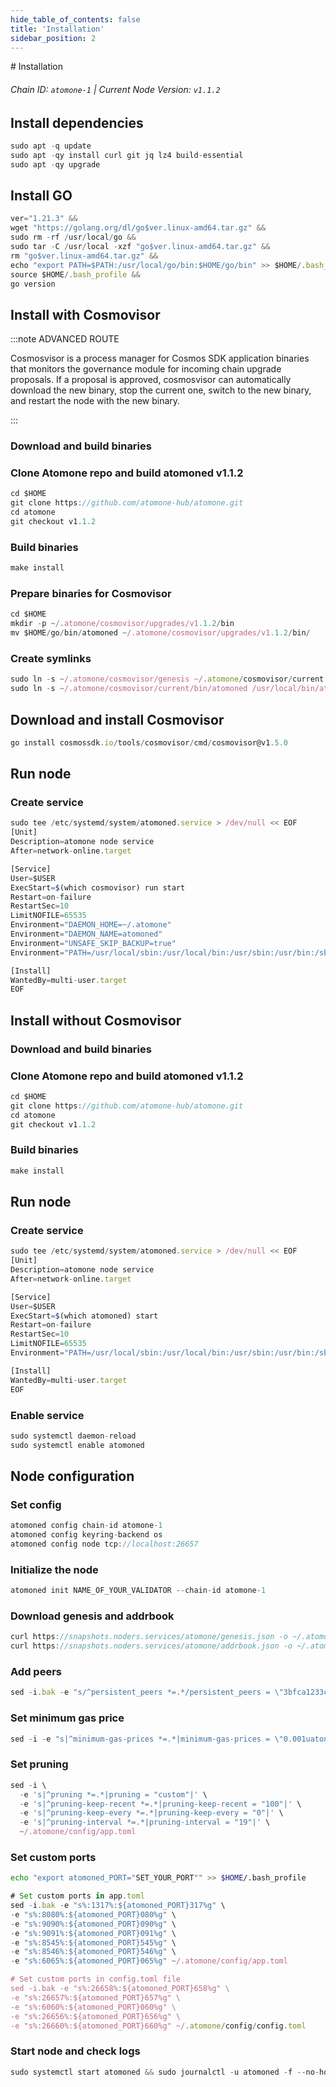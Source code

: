 ```yaml
---
hide_table_of_contents: false
title: 'Installation'
sidebar_position: 2
---
```


<div class="h1-with-icon icon-atomone">
  # Installation
</div>

###### Chain ID: `atomone-1` | Current Node Version: `v1.1.2`

## Install dependencies

```js
sudo apt -q update
sudo apt -qy install curl git jq lz4 build-essential
sudo apt -qy upgrade
```

## Install GO

```js
ver="1.21.3" &&
wget "https://golang.org/dl/go$ver.linux-amd64.tar.gz" &&
sudo rm -rf /usr/local/go &&
sudo tar -C /usr/local -xzf "go$ver.linux-amd64.tar.gz" &&
rm "go$ver.linux-amd64.tar.gz" &&
echo "export PATH=$PATH:/usr/local/go/bin:$HOME/go/bin" >> $HOME/.bash_profile &&
source $HOME/.bash_profile &&
go version
```

## Install with Cosmovisor

:::note ADVANCED ROUTE

Cosmosvisor is a process manager for Cosmos SDK application binaries that monitors the governance module for incoming chain upgrade proposals. If a proposal is approved, cosmosvisor can automatically download the new binary, stop the current one, switch to the new binary, and restart the node with the new binary.

:::

### Download and build binaries

### Clone Atomone repo and build atomoned v1.1.2

```js
cd $HOME
git clone https://github.com/atomone-hub/atomone.git
cd atomone
git checkout v1.1.2
```

### Build binaries

```js
make install
```

### Prepare binaries for Cosmovisor

```js
cd $HOME
mkdir -p ~/.atomone/cosmovisor/upgrades/v1.1.2/bin
mv $HOME/go/bin/atomoned ~/.atomone/cosmovisor/upgrades/v1.1.2/bin/
```

### Create symlinks

```js
sudo ln -s ~/.atomone/cosmovisor/genesis ~/.atomone/cosmovisor/current -f
sudo ln -s ~/.atomone/cosmovisor/current/bin/atomoned /usr/local/bin/atomoned -f
```

## Download and install Cosmovisor

```js
go install cosmossdk.io/tools/cosmovisor/cmd/cosmovisor@v1.5.0
```

## Run node

### Create service

```js
sudo tee /etc/systemd/system/atomoned.service > /dev/null << EOF
[Unit]
Description=atomone node service
After=network-online.target

[Service]
User=$USER
ExecStart=$(which cosmovisor) run start
Restart=on-failure
RestartSec=10
LimitNOFILE=65535
Environment="DAEMON_HOME=~/.atomone"
Environment="DAEMON_NAME=atomoned"
Environment="UNSAFE_SKIP_BACKUP=true"
Environment="PATH=/usr/local/sbin:/usr/local/bin:/usr/sbin:/usr/bin:/sbin:/bin:/usr/games:/usr/local/games:/snap/bin:~/.atomone/cosmovisor/current/bin"

[Install]
WantedBy=multi-user.target
EOF
```

## Install without Cosmovisor

### Download and build binaries

### Clone Atomone repo and build atomoned v1.1.2

```js
cd $HOME
git clone https://github.com/atomone-hub/atomone.git
cd atomone
git checkout v1.1.2
```

### Build binaries

```js
make install
```

## Run node

### Create service

```js
sudo tee /etc/systemd/system/atomoned.service > /dev/null << EOF
[Unit]
Description=atomone node service
After=network-online.target

[Service]
User=$USER
ExecStart=$(which atomoned) start
Restart=on-failure
RestartSec=10
LimitNOFILE=65535
Environment="PATH=/usr/local/sbin:/usr/local/bin:/usr/sbin:/usr/bin:/sbin:/bin:/usr/games:/usr/local/games:/snap/bin"

[Install]
WantedBy=multi-user.target
EOF
```

### Enable service

```js
sudo systemctl daemon-reload
sudo systemctl enable atomoned
```

## Node configuration

### Set config

```js
atomoned config chain-id atomone-1
atomoned config keyring-backend os
atomoned config node tcp://localhost:26657
```

### Initialize the node

```js
atomoned init NAME_OF_YOUR_VALIDATOR --chain-id atomone-1
```

### Download genesis and addrbook

```js
curl https://snapshots.noders.services/atomone/genesis.json -o ~/.atomone/config/genesis.json
curl https://snapshots.noders.services/atomone/addrbook.json -o ~/.atomone/config/addrbook.json
```

### Add peers

```js
sed -i.bak -e "s/^persistent_peers *=.*/persistent_peers = \"3bfca1233c3692985880e290fc598f15515adf5b@atomone-rpc.noders.services:14556\"/" ~/.atomone/config/config.toml
```

### Set minimum gas price

```js
sed -i -e "s|^minimum-gas-prices *=.*|minimum-gas-prices = \"0.001uatone\"|" ~/.atomone/config/app.toml
```

### Set pruning

```js
sed -i \
  -e 's|^pruning *=.*|pruning = "custom"|' \
  -e 's|^pruning-keep-recent *=.*|pruning-keep-recent = "100"|' \
  -e 's|^pruning-keep-every *=.*|pruning-keep-every = "0"|' \
  -e 's|^pruning-interval *=.*|pruning-interval = "19"|' \
  ~/.atomone/config/app.toml
```

### Set custom ports

```bash
echo "export atomoned_PORT="SET_YOUR_PORT"" >> $HOME/.bash_profile
```

```js
# Set custom ports in app.toml
sed -i.bak -e "s%:1317%:${atomoned_PORT}317%g" \
-e "s%:8080%:${atomoned_PORT}080%g" \
-e "s%:9090%:${atomoned_PORT}090%g" \
-e "s%:9091%:${atomoned_PORT}091%g" \
-e "s%:8545%:${atomoned_PORT}545%g" \
-e "s%:8546%:${atomoned_PORT}546%g" \
-e "s%:6065%:${atomoned_PORT}065%g" ~/.atomone/config/app.toml

# Set custom ports in config.toml file
sed -i.bak -e "s%:26658%:${atomoned_PORT}658%g" \
-e "s%:26657%:${atomoned_PORT}657%g" \
-e "s%:6060%:${atomoned_PORT}060%g" \
-e "s%:26656%:${atomoned_PORT}656%g" \
-e "s%:26660%:${atomoned_PORT}660%g" ~/.atomone/config/config.toml
```

### Start node and check logs

```js
sudo systemctl start atomoned && sudo journalctl -u atomoned -f --no-hostname -o cat
```
